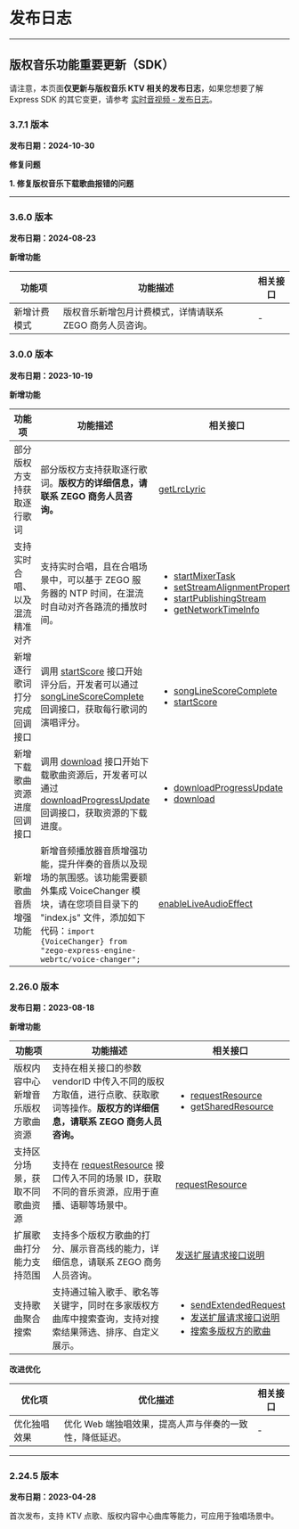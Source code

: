 # 发布日志

- - -

## 版权音乐功能重要更新（SDK）

<Warning title="注意">

请注意，本页面**仅更新与版权音乐 KTV 相关的发布日志**，如果您想要了解 Express SDK 的其它变更，请参考 [实时音视频 - 发布日志](/real-time-video-web/client-sdk/release-notes)。
</Warning>

### 3.7.1 版本

**发布日期：2024-10-30** 

**修复问题**

**1. 修复版权音乐下载歌曲报错的问题**

---

### 3.6.0 版本

**发布日期：2024-08-23** 

**新增功能**

| 功能项 | 功能描述 | 相关接口 |
|--------|----------|----------|
| 新增计费模式 | 版权音乐新增包月计费模式，详情请联系 ZEGO 商务人员咨询。 | - |

### 3.0.0 版本

**发布日期：2023-10-19** 

**新增功能**

| 功能项 | 功能描述 | 相关接口 |
|--------|----------|----------|
| 部分版权方支持获取逐行歌词 | 部分版权方支持获取逐行歌词。**版权方的详细信息，请联系 ZEGO 商务人员咨询。** | [getLrcLyric](https://doc-zh.zego.im/article/api?doc=Express_Video_SDK_API~javascript_web~class~ZegoCopyrightedMusic#get-lrc-lyric) |
| 支持实时合唱、以及混流精准对齐 | 支持实时合唱，且在合唱场景中，可以基于 ZEGO 服务器的 NTP 时间，在混流时自动对齐各路流的播放时间。 | <ul><li>[startMixerTask](https://doc-zh.zego.im/article/api?doc=Express_Video_SDK_API~javascript_web~class~ZegoExpressEngine#start-mixer-task)</li><li>[setStreamAlignmentProperty](https://doc-zh.zego.im/article/api?doc=Express_Video_SDK_API~javascript_web~class~ZegoExpressEngine#set-stream-alignment-property)</li><li>[startPublishingStream](https://doc-zh.zego.im/article/api?doc=Express_Video_SDK_API~javascript_web~class~ZegoExpressEngine#start-publishing-stream)</li><li>[getNetworkTimeInfo](https://doc-zh.zego.im/article/api?doc=Express_Video_SDK_API~javascript_web~class~ZegoExpressEngine#get-network-time-info)</li></ul> |
| 新增逐行歌词打分完成回调接口 | 调用 [startScore](https://doc-zh.zego.im/article/api?doc=Express_Video_SDK_API~javascript_web~class~ZegoCopyrightedMusic#start-score) 接口开始评分后，开发者可以通过 [songLineScoreComplete](https://doc-zh.zego.im/article/api?doc=Express_Video_SDK_API~javascript_web~interface~ZegoCopyrightedMusicEvent#song-line-score-complete) 回调接口，获取每行歌词的演唱评分。 | <ul><li>[songLineScoreComplete](https://doc-zh.zego.im/article/api?doc=Express_Video_SDK_API~javascript_web~interface~ZegoCopyrightedMusicEvent#song-line-score-complete)</li><li>[startScore](https://doc-zh.zego.im/article/api?doc=Express_Video_SDK_API~javascript_web~class~ZegoCopyrightedMusic#start-score)</li></ul> |
| 新增下载歌曲资源进度回调接口 | 调用 [download](https://doc-zh.zego.im/article/api?doc=Express_Video_SDK_API~javascript_web~class~ZegoCopyrightedMusic#download) 接口开始下载歌曲资源后，开发者可以通过 [downloadProgressUpdate](https://doc-zh.zego.im/article/api?doc=Express_Video_SDK_API~javascript_web~interface~ZegoCopyrightedMusicEvent#download-progress-update) 回调接口，获取资源的下载进度。 | <ul><li>[downloadProgressUpdate](https://doc-zh.zego.im/article/api?doc=Express_Video_SDK_API~javascript_web~interface~ZegoCopyrightedMusicEvent#download-progress-update)</li><li>[download](https://doc-zh.zego.im/article/api?doc=Express_Video_SDK_API~javascript_web~class~ZegoCopyrightedMusic#download)</li></ul> |
| 新增歌曲音质增强功能 | 新增音频播放器音质增强功能，提升伴奏的音质以及现场的氛围感。该功能需要额外集成 VoiceChanger 模块，请在您项目目录下的 "index.js" 文件，添加如下代码：`import {VoiceChanger} from "zego-express-engine-webrtc/voice-changer";` | [enableLiveAudioEffect](https://doc-zh.zego.im/article/api?doc=Express_Video_SDK_API~javascript_web~class~ZegoExpressEngine#enable-live-audio-effect) |

### 2.26.0 版本

**发布日期：2023-08-18** 

**新增功能**

| 功能项 | 功能描述 | 相关接口 |
|--------|----------|----------|
| 版权内容中心新增音乐版权方歌曲资源 | 支持在相关接口的参数 vendorID 中传入不同的版权方取值，进行点歌、获取歌词等操作。**版权方的详细信息，请联系 ZEGO 商务人员咨询。** | <ul><li>[requestResource](https://doc-zh.zego.im/article/api?doc=Express_Video_SDK_API~javascript_web~class~ZegoCopyrightedMusic#request-resource)</li><li>[getSharedResource](https://doc-zh.zego.im/article/api?doc=Express_Video_SDK_API~javascript_web~class~ZegoCopyrightedMusic#get-shared-resource)</li></ul> |
| 支持区分场景，获取不同歌曲资源 | 支持在 [requestResource](https://doc-zh.zego.im/article/api?doc=Express_Video_SDK_API~javascript_web~class~ZegoCopyrightedMusic#request-resource) 接口传入不同的场景 ID，获取不同的音乐资源，应用于直播、语聊等场景中。 | [requestResource](https://doc-zh.zego.im/article/api?doc=Express_Video_SDK_API~javascript_web~class~ZegoCopyrightedMusic#request-resource) |
| 扩展歌曲打分能力支持范围 | 支持多个版权方歌曲的打分、展示音高线的能力，详细信息，请联系 ZEGO 商务人员咨询。 | [发送扩展请求接口说明](https://doc-zh.zego.im/article/api?doc=copyright_music_agreement/copyright_music_agreement) |
| 支持歌曲聚合搜索 | 支持通过输入歌手、歌名等关键字，同时在多家版权方曲库中搜索查询，支持对搜索结果筛选、排序、自定义展示。 | <ul><li>[sendExtendedRequest](https://doc-zh.zego.im/article/api?doc=Express_Video_SDK_API~javascript_web~class~ZegoCopyrightedMusic#send-extended-request)</li><li>[发送扩展请求接口说明](https://doc-zh.zego.im/article/api?doc=copyright_music_agreement/copyright_music_agreement)</li><li>[搜索多版权方的歌曲](https://doc-zh.zego.im/article/api?doc=KTV_Live_Chorus_Program_down-muti_VendorID)</li></ul> |

**改进优化**

| 优化项 | 优化描述 | 相关接口 |
|--------|----------|----------|
| 优化独唱效果 | 优化 Web 端独唱效果，提高人声与伴奏的一致性，降低延迟。 | - |

---


### 2.24.5 版本

**发布日期：2023-04-28** 

首次发布，支持 KTV 点歌、版权内容中心曲库等能力，可应用于独唱场景中。